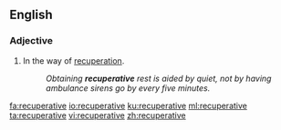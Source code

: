 ==English==

{{PIE root|en|keh₂p}}
===Adjective===
{{en-adj}}

# In the way of [[recuperation]].
#: ''Obtaining '''recuperative''' rest is aided by quiet, not by having ambulance sirens go by every five minutes.''

[[fa:recuperative]]
[[io:recuperative]]
[[ku:recuperative]]
[[ml:recuperative]]
[[ta:recuperative]]
[[vi:recuperative]]
[[zh:recuperative]]